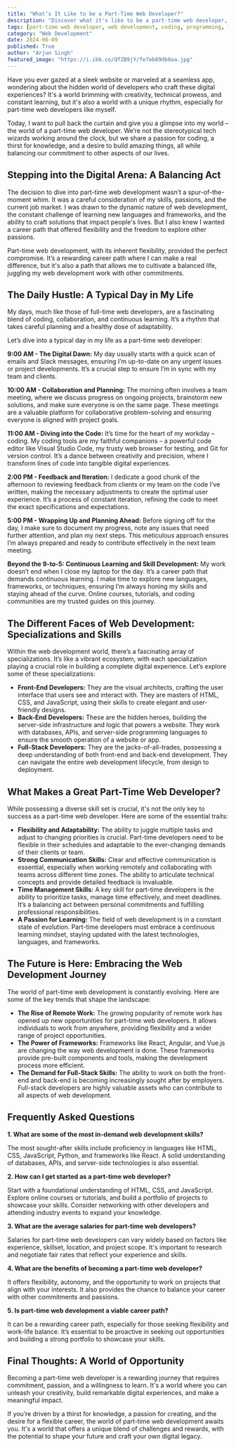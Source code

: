 ```yaml
---
title: "What’s It Like to be a Part-Time Web Developer?"
description: "Discover what it's like to be a part-time web developer, balancing coding, collaboration, and continuous learning while juggling other commitments. Explore the different specializations, required skills, and the future of this flexible career path."
tags: [part-time web developer, web development, coding, programming, front-end, back-end, full-stack, remote work, flexible career, career advice]
category: "Web Development"
date: 2024-06-09
published: True
author: "Arjun Singh"
featured_image: "https://i.ibb.co/QfZB9jY/fe7eb89db8aa.jpg"
---
```



Have you ever gazed at a sleek website or marveled at a seamless app, wondering about the hidden world of developers who craft these digital experiences? It's a world brimming with creativity, technical prowess, and constant learning, but it's also a world with a unique rhythm, especially for part-time web developers like myself.

Today, I want to pull back the curtain and give you a glimpse into my world – the world of a part-time web developer. We’re not the stereotypical tech wizards working around the clock, but we share a passion for coding, a thirst for knowledge, and a desire to build amazing things, all while balancing our commitment to other aspects of our lives.

## Stepping into the Digital Arena: A Balancing Act

The decision to dive into part-time web development wasn’t a spur-of-the-moment whim. It was a careful consideration of my skills, passions, and the current job market. I was drawn to the dynamic nature of web development, the constant challenge of learning new languages and frameworks, and the ability to craft solutions that impact people's lives. But I also knew I wanted a career path that offered flexibility and the freedom to explore other passions. 

Part-time web development, with its inherent flexibility, provided the perfect compromise. It’s a rewarding career path where I can make a real difference, but it's also a path that allows me to cultivate a balanced life, juggling my web development work with other commitments.

##  The Daily Hustle: A Typical Day in My Life

My days, much like those of full-time web developers, are a fascinating blend of coding, collaboration, and continuous learning. It’s a rhythm that takes careful planning and a healthy dose of adaptability.

Let’s dive into a typical day in my life as a part-time web developer:

**9:00 AM - The Digital Dawn:** My day usually starts with a quick scan of emails and Slack messages, ensuring I’m up-to-date on any urgent issues or project developments. It’s a crucial step to ensure I’m in sync with my team and clients.

**10:00 AM - Collaboration and Planning:**  The morning often involves a team meeting, where we discuss progress on ongoing projects, brainstorm new solutions, and make sure everyone is on the same page. These meetings are a valuable platform for collaborative problem-solving and ensuring everyone is aligned with project goals.

**11:00 AM - Diving into the Code:** It’s time for the heart of my workday – coding. My coding tools are my faithful companions – a powerful code editor like Visual Studio Code, my trusty web browser for testing, and Git for version control. It’s a dance between creativity and precision, where I transform lines of code into tangible digital experiences.

**2:00 PM - Feedback and Iteration:** I dedicate a good chunk of the afternoon to reviewing feedback from clients or my team on the code I’ve written, making the necessary adjustments to create the optimal user experience. It’s a process of constant iteration, refining the code to meet the exact specifications and expectations.

**5:00 PM - Wrapping Up and Planning Ahead:**  Before signing off for the day, I make sure to document my progress, note any issues that need further attention, and plan my next steps. This meticulous approach ensures I’m always prepared and ready to contribute effectively in the next team meeting.

**Beyond the 9-to-5: Continuous Learning and Skill Development:**  My work doesn’t end when I close my laptop for the day. It’s a career path that demands continuous learning. I make time to explore new languages, frameworks, or techniques, ensuring I’m always honing my skills and staying ahead of the curve. Online courses, tutorials, and coding communities are my trusted guides on this journey.

## The Different Faces of Web Development: Specializations and Skills

Within the web development world, there’s a fascinating array of specializations. It’s like a vibrant ecosystem, with each specialization playing a crucial role in building a complete digital experience. Let’s explore some of these specializations:

* **Front-End Developers:**  They are the visual architects, crafting the user interface that users see and interact with.  They are masters of HTML, CSS, and JavaScript, using their skills to create elegant and user-friendly designs.
* **Back-End Developers:**  These are the hidden heroes, building the server-side infrastructure and logic that powers a website.  They work with databases, APIs, and server-side programming languages to ensure the smooth operation of a website or app.
* **Full-Stack Developers:**  They are the jacks-of-all-trades, possessing a deep understanding of both front-end and back-end development.  They can navigate the entire web development lifecycle, from design to deployment.

## What Makes a Great Part-Time Web Developer?

While possessing a diverse skill set is crucial, it's not the only key to success as a part-time web developer.  Here are some of the essential traits:

* **Flexibility and Adaptability:** The ability to juggle multiple tasks and adjust to changing priorities is crucial. Part-time developers need to be flexible in their schedules and adaptable to the ever-changing demands of their clients or team.
* **Strong Communication Skills:**  Clear and effective communication is essential, especially when working remotely and collaborating with teams across different time zones.  The ability to articulate technical concepts and provide detailed feedback is invaluable.
* **Time Management Skills:**  A key skill for part-time developers is the ability to prioritize tasks, manage time effectively, and meet deadlines.  It’s a balancing act between personal commitments and fulfilling professional responsibilities.
* **A Passion for Learning:**  The field of web development is in a constant state of evolution. Part-time developers must embrace a continuous learning mindset, staying updated with the latest technologies, languages, and frameworks.

##  The Future is Here: Embracing the Web Development Journey

The world of part-time web development is constantly evolving.  Here are some of the key trends that shape the landscape:

* **The Rise of Remote Work:**  The growing popularity of remote work has opened up new opportunities for part-time web developers. It allows individuals to work from anywhere, providing flexibility and a wider range of project opportunities.
* **The Power of Frameworks:**  Frameworks like React, Angular, and Vue.js are changing the way web development is done. These frameworks provide pre-built components and tools, making the development process more efficient.
* **The Demand for Full-Stack Skills:**  The ability to work on both the front-end and back-end is becoming increasingly sought after by employers. Full-stack developers are highly valuable assets who can contribute to all aspects of web development.

##  Frequently Asked Questions

**1. What are some of the most in-demand web development skills?** 

The most sought-after skills include proficiency in languages like HTML, CSS, JavaScript, Python, and frameworks like React.  A solid understanding of databases, APIs, and server-side technologies is also essential.

**2. How can I get started as a part-time web developer?**

 Start with a foundational understanding of HTML, CSS, and JavaScript.  Explore online courses or tutorials,  and build a portfolio of projects to showcase your skills.  Consider networking with other developers and attending industry events to expand your knowledge.

**3. What are the average salaries for part-time web developers?**

Salaries for part-time web developers can vary widely based on factors like experience, skillset, location, and project scope.  It's important to research and negotiate fair rates that reflect your experience and skills.

**4. What are the benefits of becoming a part-time web developer?**

It offers flexibility, autonomy, and the opportunity to work on projects that align with your interests.  It also provides the chance to balance your career with other commitments and passions. 

**5. Is part-time web development a viable career path?**

It can be a rewarding career path, especially for those seeking flexibility and work-life balance.  It’s essential to be proactive in seeking out opportunities and building a strong portfolio to showcase your skills. 

##  Final Thoughts: A World of Opportunity

Becoming a part-time web developer is a rewarding journey that requires commitment, passion, and a willingness to learn.  It's a world where you can unleash your creativity, build remarkable digital experiences, and make a meaningful impact. 

If you’re driven by a thirst for knowledge, a passion for creating, and the desire for a flexible career, the world of part-time web development awaits you.  It's a world that offers a unique blend of challenges and rewards, with the potential to shape your future and craft your own digital legacy.
